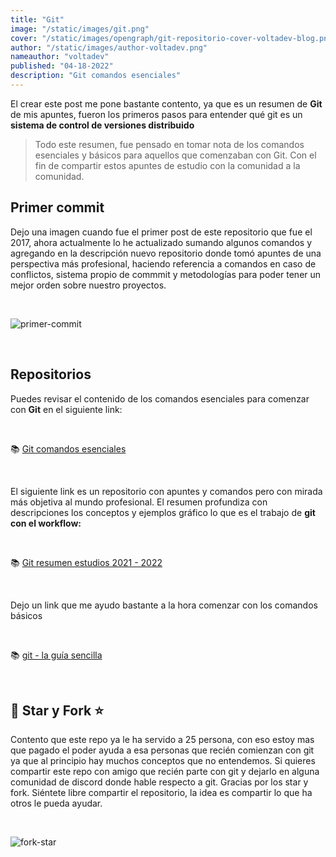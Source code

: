```yaml
---
title: "Git"
image: "/static/images/git.png"
cover: "/static/images/opengraph/git-repositorio-cover-voltadev-blog.png"
author: "/static/images/author-voltadev.png"
nameauthor: "voltadev"
published: "04-18-2022"
description: "Git comandos esenciales"
---
```


El crear este post me pone bastante contento, ya que es un resumen de
**Git** de mis apuntes, fueron los primeros pasos para entender qué git es un **sistema de control de versiones distribuido**

> Todo este resumen, fue pensado en tomar nota de los comandos esenciales y básicos para aquellos que comenzaban con Git. Con el fin de compartir
> estos apuntes de estudio con la comunidad a la comunidad.

## Primer commit

Dejo una imagen cuando fue el primer post de este repositorio que fue el 2017,
ahora actualmente lo he actualizado sumando algunos comandos y agregando en la
descripción nuevo repositorio donde tomó apuntes de una perspectiva más
profesional, haciendo referencia a comandos en caso de conflictos, sistema
propio de commmit y metodologías para poder tener un mejor orden sobre nuestro
proyectos.

<br />

![primer-commit](/static/images/primer-commit.png "fork star")

<br />

## Repositorios

Puedes revisar el contenido de los comandos esenciales para comenzar con
**Git** en el siguiente link:

<br />

📚 [Git comandos esenciales](https://github.com/volta2016/resumen-estudios-git "Git comandos esenciales")

<br />

El siguiente link es un repositorio con apuntes y comandos pero con mirada
más objetiva al mundo profesional. El resumen profundiza con descripciones los conceptos y ejemplos gráfico lo que es el trabajo de **git con
el workflow:**

<br />

📚 [Git resumen estudios 2021 - 2022](https://github.com/volta2016/git2021 "Git resumen estudios 2021 - 2022")

<br />

Dejo un link que me ayudo bastante a la hora comenzar con los comandos básicos

<br />

📚 [git - la guía sencilla](https://rogerdudler.github.io/git-guide/index.es.html "git - la guía sencilla")

<br />

## 🤩 Star y Fork ⭐

Contento que este repo ya le ha servido a 25 persona, con eso estoy mas que pagado
el poder ayuda a esa personas que recién comienzan con git ya que al principio hay muchos conceptos que no entendemos. Si quieres
compartir este repo con amigo que recién parte con git y dejarlo en alguna comunidad de discord donde hable respecto a git.
Gracias por los star y fork. Siéntete libre compartir el repositorio, la idea es compartir lo que ha otros le pueda
ayudar.

<br />

![fork-star](/static/images/fork-star.png "fork star")
